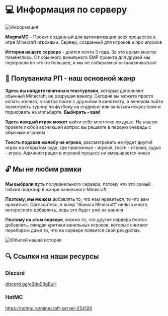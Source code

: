 # 💻 Информация по серверу

![Информация](/information.webp)

**MagmaMC** - Проект созданный для автоматизации всех процессов в игре Minecraft игроками. Сервер, созданный для игроков и про игроков

**История нашего сервера** - длится почти 3 года. За это время многое поменялось. От обычного ванильного SMP проекта для друзей мы переросли во что-то большее, и мы не собираемся останавливаться!

## 🎨 Полуванила РП - наш основной жанр

**Здесь вы найдете плагины и текстурпаки**, которые дополняют обычный Minecraft, не разрушая ванилу. Сегодня вы можете просто копать железо, а завтра пойти с друзьями в кинотеатр, а вечером пойти посмотреть турнир по футболу на стадионе или заняться искусством и порисовать на мольберте. **Выбирать - вам!**

**Здесь каждый игрок может** найти себе местечко по душе. На нашем проекте любой возникший вопрос вы решаете в первую очередь с обычным игроком

**Тоесть подавая жалобу на игрока**, рассматривать ее будет другой игрок на открытом суде, где присяжные - игроки, гости - игроки, судья - игрок. Администрация в игровой процесс не вмешивается никак

## 🔓 Мы не любим рамки

**Мы выбрали путь** полуванильного сервера, потому что это самый гибкий поджанр в жанре ванильного Minecraft

**Поэтому, мы можем** добавлять то, что нам нравиться, то что вам нравиться. Согласитесь, в жанр "Ванила Minecraft" нельзя много интересного добавлять, ведь это будет уже не ванила

**Поэтому на этом сервере**, можно то, что другие сервера боятся добавлять, ожидая критики ванильных игроков, которые считают перебором даже то, что на сервере появится свой ресурспак.

![Юбилей нашей истории](/anniversary.webp)

## 🔍 Ссылки на наши ресурсы

### Discord

[discord.gg/e2dq93gBuH](https://discord.gg/e2dq93gBuH)

### HotMC

https://hotmc.ru/minecraft-server-254128

